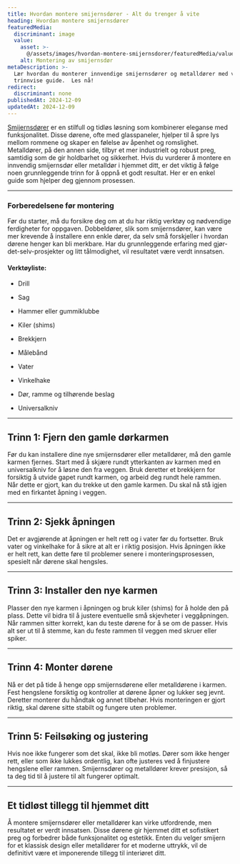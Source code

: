 ```yaml
---
title: Hvordan montere smijernsdører - Alt du trenger å vite
heading: Hvordan montere smijernsdører
featuredMedia:
  discriminant: image
  value:
    asset: >-
      @/assets/images/hvordan-montere-smijernsdorer/featuredMedia/value/asset.jpg
    alt: Montering av smijernsdør
metaDescription: >-
  Lær hvordan du monterer innvendige smijernsdører og metalldører med vår
  trinnvise guide.  Les nå!
redirect:
  discriminant: none
publishedAt: 2024-12-09
updatedAt: 2024-12-09
---
```

[Smijernsdører](https://www.glass.no/smijernsdor) er en stilfull og tidløs løsning som kombinerer eleganse med funksjonalitet. Disse dørene, ofte med glasspaneler, hjelper til å spre lys mellom rommene og skaper en følelse av åpenhet og romslighet. Metalldører, på den annen side, tilbyr et mer industrielt og robust preg, samtidig som de gir holdbarhet og sikkerhet. Hvis du vurderer å montere en innvendig smijernsdør eller metalldør i hjemmet ditt, er det viktig å følge noen grunnleggende trinn for å oppnå et godt resultat. Her er en enkel guide som hjelper deg gjennom prosessen.

---

### Forberedelsene før montering

Før du starter, må du forsikre deg om at du har riktig verktøy og nødvendige ferdigheter for oppgaven. Dobbeldører, slik som smijernsdører, kan være mer krevende å installere enn enkle dører, da selv små forskjeller i hvordan dørene henger kan bli merkbare. Har du grunnleggende erfaring med gjør-det-selv-prosjekter og litt tålmodighet, vil resultatet være verdt innsatsen.

#### Verktøyliste:

* Drill

* Sag

* Hammer eller gummiklubbe

* Kiler (shims)

* Brekkjern

* Målebånd

* Vater

* Vinkelhake

* Dør, ramme og tilhørende beslag

* Universalkniv

---

## Trinn 1: Fjern den gamle dørkarmen

Før du kan installere dine nye smijernsdører eller metalldører, må den gamle karmen fjernes. Start med å skjære rundt ytterkanten av karmen med en universalkniv for å løsne den fra veggen. Bruk deretter et brekkjern for forsiktig å utvide gapet rundt karmen, og arbeid deg rundt hele rammen. Når dette er gjort, kan du trekke ut den gamle karmen. Du skal nå stå igjen med en firkantet åpning i veggen.

---

## Trinn 2: Sjekk åpningen

Det er avgjørende at åpningen er helt rett og i vater før du fortsetter. Bruk vater og vinkelhake for å sikre at alt er i riktig posisjon. Hvis åpningen ikke er helt rett, kan dette føre til problemer senere i monteringsprosessen, spesielt når dørene skal hengsles.

---

## Trinn 3: Installer den nye karmen

Plasser den nye karmen i åpningen og bruk kiler (shims) for å holde den på plass. Dette vil bidra til å justere eventuelle små skjevheter i veggåpningen. Når rammen sitter korrekt, kan du teste dørene for å se om de passer. Hvis alt ser ut til å stemme, kan du feste rammen til veggen med skruer eller spiker.

---

## Trinn 4: Monter dørene

Nå er det på tide å henge opp smijernsdørene eller metalldørene i karmen. Fest hengslene forsiktig og kontroller at dørene åpner og lukker seg jevnt. Deretter monterer du håndtak og annet tilbehør. Hvis monteringen er gjort riktig, skal dørene sitte stabilt og fungere uten problemer.&#x20;

---

## Trinn 5: Feilsøking og justering

Hvis noe ikke fungerer som det skal, ikke bli motløs. Dører som ikke henger rett, eller som ikke lukkes ordentlig, kan ofte justeres ved å finjustere hengslene eller rammen. Smijernsdører og metalldører krever presisjon, så ta deg tid til å justere til alt fungerer optimalt.

---

## Et tidløst tillegg til hjemmet ditt

Å montere smijernsdører eller metalldører kan virke utfordrende, men resultatet er verdt innsatsen. Disse dørene gir hjemmet ditt et sofistikert preg og forbedrer både funksjonalitet og estetikk. Enten du velger smijern for et klassisk design eller metalldører for et moderne uttrykk, vil de definitivt være et imponerende tillegg til interiøret ditt.&#x20;
